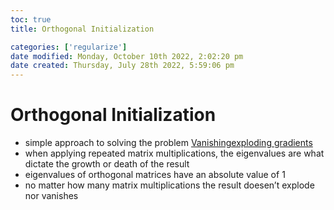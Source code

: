 ```yaml
---
toc: true
title: Orthogonal Initialization

categories: ['regularize']
date modified: Monday, October 10th 2022, 2:02:20 pm
date created: Thursday, July 28th 2022, 5:59:06 pm
---
```


# Orthogonal Initialization
- simple approach to solving the problem [Vanishingexploding gradients](Vanishingexploding%20gradients.qmd)
- when applying repeated matrix multiplications, the eigenvalues are what dictate the growth or death of the result
- eigenvalues of orthogonal matrices have an absolute value of 1
- no matter how many matrix multiplications the result doesen't explode nor vanishes



